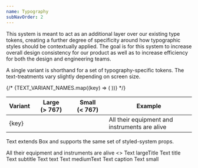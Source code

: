 ```yaml
---
name: Typography
subNavOrder: 2
---
```


This system is meant to act as an additional layer over our existing type
tokens, creating a further degree of specificity around how typographic styles
should be contextually applied. The goal is for this system to increase overall
design consistency for our product as well as to increase efficiency for both
the design and engineering teams.

<Spacer my={2} />

A single variant is shorthand for a set of typography-specific tokens. The
text-treatments vary slightly depending on screen size.

<Spacer my={2} />

<Table>
  <thead>
    <tr>
      <th>
        <Text variant="small">Variant</Text>
      </th>
      <th>
        <Text variant="small">Large (&gt;&nbsp;767)</Text>
      </th>
      <th>
        <Text variant="small">Small (&lt;&nbsp;767)</Text>
      </th>
      <th>
        <Text variant="small">Example</Text>
      </th>
    </tr>
  </thead>

  <tbody>
    {/* {TEXT_VARIANT_NAMES.map((key) => (
      <tr key={key}>
        <td>
          <Text variant="small">{key}</Text>
        </td>
        <td>
          <TextSpecification
            size="large"
            treatment={TEXT_VARIANTS.large[key]}
          />
        </td>
        <td>
          <TextSpecification
            size="small"
            treatment={TEXT_VARIANTS.small[key]}
          />
        </td>
        <td>
          <Text variant={key}>
            All their equipment and instruments are alive
          </Text>
        </td>
      </tr>
    ))} */}
  </tbody>
</Table>

<Spacer my={4} />

Text extends Box and supports the same set of styled-system props.

<Playground>
  <Text
    variant="largeTitle"
    px={4}
    bg="purple100"
    color="white100"
    borderRadius={6}
    textAlign="center"
  >
    All their equipment and instruments are alive
  </Text>
</Playground>

<Playground>
  <>
    <Text variant="largeTitle">Text largeTitle</Text>
    <Text variant="title">Text title</Text>
    <Text variant="subtitle">Text subtitle</Text>
    <Text variant="text">Text text</Text>
    <Text variant="mediumText">Text mediumText</Text>
    <Text variant="caption">Text caption</Text>
    <Text variant="small">Text small</Text>
  </>
</Playground>
